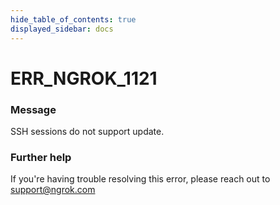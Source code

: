 ```yaml
---
hide_table_of_contents: true
displayed_sidebar: docs
---
```



# ERR_NGROK_1121

### Message

SSH sessions do not support update.

<ErrorDetails error="err_ngrok_1121" />

### Further help

If you're having trouble resolving this error, please reach out to [support@ngrok.com](mailto:support@ngrok.com?subject=Help%20with%20ERR_NGROK_1121)

